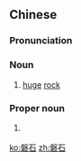 ==Chinese==
{{zh-forms|alt=盤石}}

===Pronunciation===
{{zh-pron
|m=pánshí
|c=pun4 sek6
|h=pfs=phàn-sa̍k
|mn=xm,zz,tw:pôaⁿ-chio̍h/xm,zz:poân-se̍k/qz:phoân-si̍t
|cat=n,pn
}}

===Noun===
{{zh-noun}}

# [[huge]] [[rock]]
#: {{zh-x|耶和華 是 我 的 巖石、我 的 山寨、我 的 救主、我 的 ^神、我 的 磐石、我 所 投靠 的。|The LORD is my rock, and my fortress, and my deliverer; my God, my '''strong rock''', in him will I trust (ERV)|ref={{w2|zh|和合本修訂版}} ([[w:Chinese Union Version|Revised Chinese Union Version]]), {{lang|zh|詩篇}} (Psalm) 18:2a}}

===Proper noun===
{{zh-proper}}

# {{w|Panshi}} {{gloss|a county-level city in Jilin City, [[Jilin]]}}

{{zh-cat|Cities in China}}

[[ko:磐石]]
[[zh:磐石]]